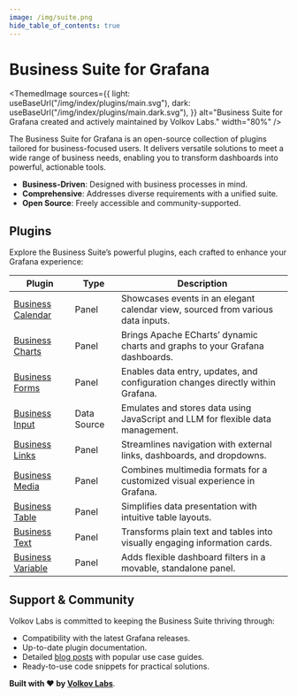```yaml
---
image: /img/suite.png
hide_table_of_contents: true
---
```



# Business Suite for Grafana

<ThemedImage
  sources={{
    light: useBaseUrl("/img/index/plugins/main.svg"),
    dark: useBaseUrl("/img/index/plugins/main.dark.svg"),
  }}
  alt="Business Suite for Grafana created and actively maintained by Volkov Labs."
  width="80%"
/>

The Business Suite for Grafana is an open-source collection of plugins tailored for business-focused users. It delivers versatile solutions to meet a wide range of business needs, enabling you to transform dashboards into powerful, actionable tools.

- **Business-Driven**: Designed with business processes in mind.
- **Comprehensive**: Addresses diverse requirements with a unified suite.
- **Open Source**: Freely accessible and community-supported.

## Plugins

Explore the Business Suite’s powerful plugins, each crafted to enhance your Grafana experience:

| Plugin                                 | Type        | Description                                                                     |
| -------------------------------------- | ----------- | ------------------------------------------------------------------------------- |
| [Business Calendar](business-calendar) | Panel       | Showcases events in an elegant calendar view, sourced from various data inputs. |
| [Business Charts](business-charts)     | Panel       | Brings Apache ECharts’ dynamic charts and graphs to your Grafana dashboards.    |
| [Business Forms](business-forms)       | Panel       | Enables data entry, updates, and configuration changes directly within Grafana. |
| [Business Input](business-input)       | Data Source | Emulates and stores data using JavaScript and LLM for flexible data management. |
| [Business Links](business-links)       | Panel       | Streamlines navigation with external links, dashboards, and dropdowns.          |
| [Business Media](business-media)       | Panel       | Combines multimedia formats for a customized visual experience in Grafana.      |
| [Business Table](business-table)       | Panel       | Simplifies data presentation with intuitive table layouts.                      |
| [Business Text](business-text)         | Panel       | Transforms plain text and tables into visually engaging information cards.      |
| [Business Variable](business-variable) | Panel       | Adds flexible dashboard filters in a movable, standalone panel.                 |

## Support & Community

Volkov Labs is committed to keeping the Business Suite thriving through:

- Compatibility with the latest Grafana releases.
- Up-to-date plugin documentation.
- Detailed [blog posts](/blog/) with popular use case guides.
- Ready-to-use code snippets for practical solutions.

**Built with ❤️ by [Volkov Labs](/team/)**.
